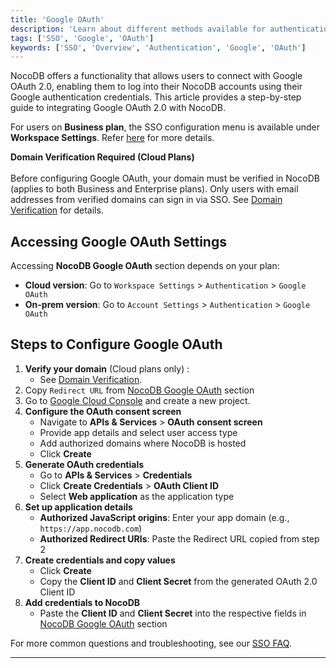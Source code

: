 ```yaml
---
title: 'Google OAuth'
description: 'Learn about different methods available for authentication with NocoDB.'
tags: ['SSO', 'Google', 'OAuth']
keywords: ['SSO', 'Overview', 'Authentication', 'Google', 'OAuth']
---
```


NocoDB offers a functionality that allows users to connect with Google OAuth 2.0, enabling them to log into their NocoDB accounts using their Google authentication credentials. This article provides a step-by-step guide to integrating Google OAuth 2.0 with NocoDB.

<Callout type="info">For users on **Business plan**, the SSO configuration menu is available under **Workspace Settings**.
    Refer [here](/docs/product-docs/account-settings/authentication#business-plan) for more details.</Callout>

<Callout type="warning"> **Domain Verification Required (Cloud Plans)**\
    \
    Before configuring Google OAuth, your domain must be verified in NocoDB (applies to both Business and Enterprise plans).
    Only users with email addresses from verified domains can sign in via SSO.
    See [Domain Verification](/docs/product-docs/account-settings/authentication#domain-verification) for details. </Callout>


## Accessing Google OAuth Settings
Accessing **NocoDB Google OAuth** section depends on your plan:
- **Cloud version**: Go to `Workspace Settings` > `Authentication` > `Google OAuth`
- **On-prem version**: Go to `Account Settings` > `Authentication` > `Google OAuth`


## Steps to Configure Google OAuth
1. **Verify your domain** (Cloud plans only) :
    - See [Domain Verification](/docs/product-docs/account-settings/authentication#domain-verification).
2. Copy `Redirect URL` from [NocoDB Google OAuth](#accessing-google-oauth-settings) section
3. Go to [Google Cloud Console](https://console.cloud.google.com/) and create a new project.
4. **Configure the OAuth consent screen**
    * Navigate to **APIs & Services** > **OAuth consent screen**
    * Provide app details and select user access type
    * Add authorized domains where NocoDB is hosted
    * Click **Create**
5. **Generate OAuth credentials**
    - Go to **APIs & Services** > **Credentials**
    - Click **Create Credentials** > **OAuth Client ID**
    - Select **Web application** as the application type
6. **Set up application details**
    * **Authorized JavaScript origins**: Enter your app domain (e.g., `https://app.nocodb.com`)
    * **Authorized Redirect URIs**: Paste the Redirect URL copied from step 2
7. **Create credentials and copy values**
    * Click **Create**
    * Copy the **Client ID** and **Client Secret** from the generated OAuth 2.0 Client ID
8. **Add credentials to NocoDB**
    - Paste the **Client ID** and **Client Secret** into the respective fields in [NocoDB Google OAuth](#accessing-google-oauth-settings) section

<Callout type="info">For more common questions and troubleshooting, see our [SSO FAQ](/docs/product-docs/account-settings/authentication/FAQs).</Callout>

---
